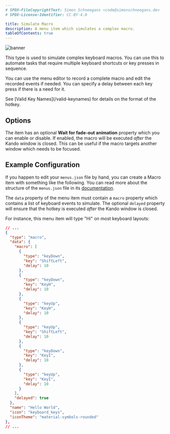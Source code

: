 ```yaml
---
# SPDX-FileCopyrightText: Simon Schneegans <code@simonschneegans.de>
# SPDX-License-Identifier: CC-BY-4.0

title: Simulate Macro
description: A menu item which simulates a complex macro.
tableOfContents: true
---
```



![banner](../../assets/img/type-macro.png)

<Intro>
This type is used to simulate complex keyboard macros.
You can use this to automate tasks that require multiple keyboard shortcuts or key presses in sequence.
</Intro>

You can use the menu editor to record a complete macro and edit the recorded events if needed.
You can specify a delay between each key press if there is a need for it.

<Aside type="tip">
See [Valid Key Names](/valid-keynames) for details on the format of the hotkey.
</Aside>

## <Icon name="solar:check-circle-bold-duotone" class="inline-icon" /> Options

The item has an optional **Wait for fade-out animation** property which you can enable or disable.
If enabled, the macro will be executed _after_ the Kando window is closed.
This can be useful if the macro targets another window which needs to be focused.

## <Icon name="solar:settings-bold-duotone" class="inline-icon" /> Example Configuration

If you happen to edit your `menus.json` file by hand, you can create a Macro item with something like the following.
You can read more about the structure of the `menus.json` file in its [documentation](/config-files).

The `data` property of the menu item must contain a `macro` property which contains a list of keyboard events to simulate.
The optional `delayed` property will ensure that the hotkey is executed _after_ the Kando window is closed.

For instance, this menu item will type "Hi" on most keyboard layouts:

```json title="menus.json"
// ...
{
  "type": "macro",
  "data": {
    "macro": [
      {
        "type": "keyDown",
        "key": "ShiftLeft",
        "delay": 10
      },
      {
        "type": "keyDown",
        "key": "KeyH",
        "delay": 10
      },
      {
        "type": "keyUp",
        "key": "KeyH",
        "delay": 10
      },
      {
        "type": "keyUp",
        "key": "ShiftLeft",
        "delay": 10
      },
      {
        "type": "keyDown",
        "key": "KeyI",
        "delay": 10
      },
      {
        "type": "keyUp",
        "key": "KeyI",
        "delay": 10
      }
    ],
    "delayed": true
  },
  "name": "Hello World",
  "icon": "keyboard_keys",
  "iconTheme": "material-symbols-rounded"
},
// ...
```